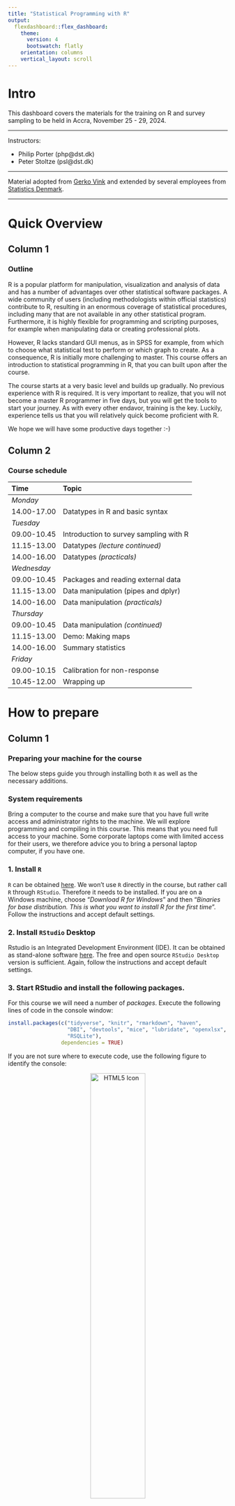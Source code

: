 ```yaml
---
title: "Statistical Programming with R"
output: 
  flexdashboard::flex_dashboard:
    theme: 
      version: 4
      bootswatch: flatly
    orientation: columns
    vertical_layout: scroll
---
```


# Intro {.sidebar}

This dashboard covers the materials for the training on R and survey sampling to be held in Accra, November 25 - 29, 2024.

---

Instructors: 

- Philip Porter (php@dst.dk)
- Peter Stoltze (psl@dst.dk)


---

Material adopted from [Gerko Vink](https://github.com/gerkovink/R) and extended by several employees from [Statistics Denmark](http://www.dst.dk/en/).


---
# Quick Overview

## Column 1

### Outline
R is a popular platform for manipulation, visualization and analysis of data and has a number of advantages over other statistical software packages. A wide community of users (including methodologists within official statistics) contribute to R, resulting in an enormous coverage of statistical procedures, including many that are not available in any other statistical program. Furthermore, it is highly flexible for programming and scripting purposes, for example when manipulating data or creating professional plots.

However, R lacks standard GUI menus, as in SPSS for example, from which to choose what statistical test to perform or which graph to create. As a consequence, R is initially more challenging to master. This course offers an introduction to statistical programming in R, that you can built upon after the course. 

The course starts at a very basic level and builds up gradually. No previous experience with R is required. It is very important to realize, that you will not become a master R programmer in five days, but you will get the tools to start your journey. As with every other endavor, training is the key. Luckily, experience tells us that you will relatively quick become proficient with R.  

We hope we will have some productive days together :-)

## Column 2

### Course schedule 

| Time        | Topic                                           |
|:------------|:------------------------------------------------|
| *Monday*    |                                                 |
| 14.00-17.00 | Datatypes in R and basic syntax                 |
| *Tuesday*   |                                                 |
| 09.00-10.45 | Introduction to survey sampling with R          |  
| 11.15-13.00 | Datatypes *(lecture continued)*                 |
| 14.00-16.00 | Datatypes *(practicals)*                        |
| *Wednesday* |                                                 |
| 09.00-10.45 | Packages and reading external data              |
| 11.15-13.00 | Data manipulation (pipes and dplyr)             |  
| 14.00-16.00 | Data manipulation *(practicals)*                |
| *Thursday*  |                                                 |
| 09.00-10.45 | Data manipulation *(continued)*                 |
| 11.15-13.00 | Demo: Making maps                               |  
| 14.00-16.00 | Summary statistics                              |
| *Friday*    |                                                 |
| 09.00-10.15 | Calibration for non-response                    |  
| 10.45-12.00 | Wrapping up                                     |  


# How to prepare

## Column 1

### Preparing your machine for the course
The below steps guide you through installing both `R` as well as the necessary additions.

### **System requirements**

Bring a computer to the course and make sure that you have full write access and administrator rights to the machine. We will explore programming and compiling in this course. This means that you need full access to your machine. Some corporate laptops come with limited access for their users, we therefore advice you to bring a personal laptop computer, if you have one. 

### **1. Install `R`**
`R` can be obtained [here](https://cran.r-project.org). We won't use `R` directly in the course, but rather call `R` through `RStudio`. Therefore it needs to be installed. If you are on a Windows machine, choose "*Download R for Windows*" and then "*Binaries for base distribution. This is what you want to install R for the first time*". Follow the instructions and accept default settings. 

### **2. Install `RStudio` Desktop**

Rstudio is an Integrated Development Environment (IDE). It can be obtained as stand-alone software [here](https://www.posit.co/downloads/). The free and open source `RStudio Desktop` version is sufficient. Again, follow the instructions and accept default settings.

### **3. Start RStudio and install the following packages. **

For this course we will need a number of *packages*. Execute the following lines of code in the console window:

```r
install.packages(c("tidyverse", "knitr", "rmarkdown", "haven",
                   "DBI", "devtools", "mice", "lubridate", "openxlsx",
                   "RSQLite"), 
                 dependencies = TRUE)
```


If you are not sure where to execute code, use the following figure to identify the console:

<center>
<img src="console.png" alt="HTML5 Icon" width = 50%>
</center>

Just copy and paste the installation command and press the return key. When asked 

```r
Do you want to install from sources the package which needs 
compilation? (Yes/no/cancel)
```

type `Yes` in the console and press the return key. This might seem tricky first time, but installing packages will soon become second nature.

# Monday 

### Materials for Monday

We adapt the course as we go. To ensure that you work with the latest iteration of the course materials, I advice all course participants to access the materials online at [peterstoltze.github.io/R_Accra_2024](https://peterstoltze.github.io/R_Accra_2024/).

Lecture presentation and exercises will be made available here. Download the files and put them in their own directory.

- Part A: Introduction to R and RStudio
    - [Lecture](Contents/Part A - Introduction/Lecture_A.html){target="_blank"}
    - [Practical](Contents/Part A - Introduction/Practical_A_walkthrough.html){target="_blank"}
    - Files for Practical:
        - [`notebook.R`](Contents/Part A - Introduction/notebook.R){target="_blank"}
        - [`markdown.Rmd`](Contents/Part A - Introduction/markdown.Rmd){target="_blank"}

- Part B: Datatypes in R and basic syntax
    - [Lecture](Contents/Part B - Datatypes/Lecture_B.html){target="_blank"}
    - [Practical](Contents/Part B - Datatypes/Practical_B.html){target="_blank"}
    - Files for Practical:
        - [`boys.RData`](Contents/Part B - Datatypes/boys.RData){target="_blank"}
        - [Practical (walkthrough)](Contents/Part B - Datatypes/Practical_B_Walkthrough.html){target="_blank"}

Lectures and practicals are in `html` format and open in a new browser pane. For some practicals there are supplementary files, that you should download and store in a folder on your own computer. Sometimes the supplementary material includes a walkthrough (solution) to the exercise, but try to solve the practical by yourself first.

# Tuesday

### Materials for Tuesday

We adapt the course as we go. To ensure that you work with the latest iteration of the course materials, I advice all course participants to access the materials online at [peterstoltze.github.io/R_Accra_2024](https://peterstoltze.github.io/R_Accra_2024/).

Lecture presentation and exercises will be made available here. Download the files and put them in their own directory.

- Part C: Introduction to sampling with R
    - [Lecture](Contents/Part C - Sampling intro/Sampling_Intro.html){target="_blank"}

# Wednesday

### Materials for Wednesday

We adapt the course as we go. To ensure that you work with the latest iteration of the course materials, I advice all course participants to access the materials online at [peterstoltze.github.io/R_Accra_2024](https://peterstoltze.github.io/R_Accra_2024/).

Lecture presentation and exercises will be made available here. Download the files and put them in their own directory.

- Part D: Packages and reading external data
    - [Lecture](Contents/Part D - External data/Lecture_D.html){target="_blank"}
    - [Practical](Contents/Part D - External data/Practical_D.html){target="_blank"}
    - [Practical (solutions)](Contents/Part D - External data/Practical_D_sol.html){target="_blank"}

- Part E: Data manipulation and tidyverse
    - [Lecture](Contents/Part E - Wrangling/Lecture_E.html){target="_blank"}
    - [Practical 1](Contents/Part E - Wrangling/Practical_E1.html){target="_blank"}
    - [Practical 2](Contents/Part E - Wrangling/Practical_E2.html){target="_blank"}

Lectures and practicals are in `html` format and open in a new browser pane.


# Thursday

### Materials for Thursday

We adapt the course as we go. To ensure that you work with the latest iteration of the course materials, I advice all course participants to access the materials online at [peterstoltze.github.io/R_Accra_2024](https://peterstoltze.github.io/R_Accra_2024/).

Lecture presentation and exercises will be made available here. Download the files and put them in their own directory.

- Part F: Demonstration on map making
    - [ibes_read_data.R](Contents/Part F - Maps/ibes_read_data.R){target="_blank"}
    - [ghana_map.R](Contents/Part F - Maps/ghana_map.R){target="_blank"}
    - [ghana_map2.R](Contents/Part F - Maps/ghana_map2.R){target="_blank"}
    - [tonys_map_20241128.pdf](Contents/Part F - Maps/tonys_map_20241128.pdf){target="_blank"}

- Part G: Summary statistics
    - [Lecture](Contents/Part G - Summary stats/Lecture_G.html){target="_blank"}
    - [Practical](Contents/Part G - Summary stats/Practical_G.html){target="_blank"}
    - [income.data](Contents/Part G - Summary stats/income.data){target="_blank"}


# Friday

### Materials for Friday

We adapt the course as we go. To ensure that you work with the latest iteration of the course materials, I advice all course participants to access the materials online at [peterstoltze.github.io/R_Accra_2024](https://peterstoltze.github.io/R_Accra_2024/).

Lecture presentation and exercises will be made available here. Download the files and put them in their own directory.

- Part H: Introduction to calibration
    - [Lecture](Contents/Part H - Calibration/calibration.html){target="_blank"}
    - [Current Best Methods (CBM) at Statistics Sweden](https://www.scb.se/dokumentation/statistiska-metoder/current-best-methods-cbm-och-handbocker/){target="_blank"}
    - [CBM -> Estimation in the presence of nonresponse and frame imperfections](http://share.scb.se/ov9993/data/publikationer/statistik/_publikationer/ov9999_2000i02_br_x97%C3%B6p0103.pdf){target="_blank"}


# Further studies

## Column 1

### What to do after the course

The following references are currently available for free, either as pdfs or as extensive webpages (written with [RMarkdown](https://rmarkdown.rstudio.com/) and [bookdown](https://bookdown.org/)). They are all very useful and we highly recommend them. 

- [R for Data Science](https://r4ds.had.co.nz): written by Hadley Wickham and Garrett Grolemund this book relies almost exclusively on the [tidyverse](https://www.tidyverse.org/) approach to data analysis. Many highly effective tools will be right at your fingertips after reading this book and working through the many exercises.
- [Advanced R](https://adv-r.hadley.nz/): You want to gain deeper knowledge of R and you wnat to learn from one of the most influential R contributors. This one is for you!
- [Rmarkdown](https://bookdown.org/yihui/rmarkdown/): A very thorough look at RMarkdown. No need to read everything, but if there is a subject you struggle with, take a look at the index.
- [ggplot2 - The book](https://ggplot2-book.org/): The ultimate guide to `ggplot` written by Hadley Wickham who is also the author to the package. It is quite long, but if you want to truely understand it, this is the place to start.

[Happy Git and GitHub for the useR ](https://happygitwithr.com/index.html) is a great introduction to version control using Git and GitHub together with RStudio. Written by Jenny Bryan in a very concise style. Version control is highly recommended as the backbone of a reproducible workflow!

I also recommend looking at [Awesome official statistics software](https://github.com/SNStatComp/awesome-official-statistics-software), which guides you to great resource for official statistics organised by GSBPM.

Finally we have to mention [ChatGPT](https://chat.openai.com/) which even in the free GPT-3.5 version is a quite capable R programmer! You can use ChatGPT to explain what a piece of R code is doing, or you can use ChatGPT to suggest code for a certain task. But as in every other setting, the more precise you are able to phrase the question, the better the answer will generally be. Of course, you need to validate the output from ChatGPT yourself, and of course no sensitive information should be handed over to ChatGPT. 